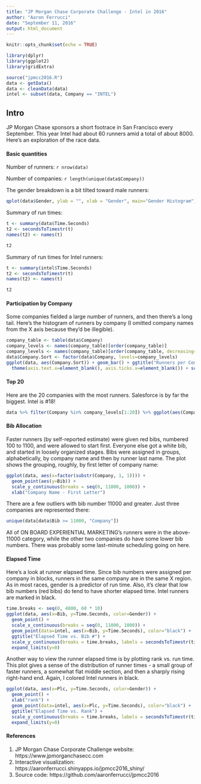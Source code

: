```yaml
---
title: "JP Morgan Chase Corporate Challenge - Intel in 2016"
author: "Aaron Ferrucci"
date: "September 11, 2016"
output: html_document
---
```


```r
knitr::opts_chunk$set(echo = TRUE)
```

```r
library(dplyr)
library(ggplot2)
library(gridExtra)

source("jpmcc2016.R")
data <- getData()
data <- cleanData(data)
intel <- subset(data, Company == "INTEL")
```

## Intro

JP Morgan Chase sponsors a short footrace in San Francisco every September. This year Intel had about 60 runners amid a total of about 8000. Here's an exploration of the race data.

#### Basic quantities

Number of runners: ```r nrow(data)```

Number of companies: ```r length(unique(data$Company))```

The gender breakdown is a bit tilted toward male runners:

``` r
qplot(data$Gender, ylab = "", xlab = "Gender", main="Gender Histogram")
```

Summary of run times:
``` r
t <- summary(data$Time.Seconds)
t2 <- secondsToTimestr(t)
names(t2) <- names(t)
```
``` r
t2
```

Summary of run times for Intel runners:
``` r
t <- summary(intel$Time.Seconds)
t2 <- secondsToTimestr(t)
names(t2) <- names(t)
```
``` r
t2
```
#### Participation by Company

Some companies fielded a large number of runners, and then there's a long tail. Here's the histogram of runners by company (I omitted company names from the X axis because they'd be illegible).

``` r
company_table <- table(data$Company)
company_levels <- names(company_table)[order(company_table)]
company_levels <- names(company_table)[order(company_table, decreasing=TRUE)]
data$Company.Sort <- factor(data$Company, levels=company_levels)
ggplot(data, aes(Company.Sort)) + geom_bar() + ggtitle("Runners per Company histogram") + ylab("runners") + xlab("Company") +
  theme(axis.text.x=element_blank(), axis.ticks.x=element_blank()) + scale_y_continuous(breaks = seq(0, 600, 100)) + expand_limits(y = 600)
```

#### Top 20

Here are the 20 companies with the most runners. Salesforce is by far the biggest. Intel is #18!

``` r
data %>% filter(Company %in% company_levels[1:20]) %>% ggplot(aes(Company.Sort)) + geom_bar() + ggtitle("Top 20 Companies") + ylab("runners") + xlab("Company") + theme(axis.text.x = element_text(angle = 90, hjust = 1)) + scale_y_continuous(breaks = seq(0, 600, 100)) + expand_limits(y = 600)
```

#### Bib Allocation
Faster runners (by self-reported estimate) were given red bibs, numbered 100 to 1100, and were allowed to start first. Everyone else got a white bib, and started in loosely organized stages. Bibs were assigned in groups, alphabetically, by company name and then by runner last name. The plot shows the grouping, roughly, by first letter of company name:

``` r
ggplot(data, aes(x=factor(substr(Company, 1, 1)))) +
  geom_point(aes(y=Bib)) +
  scale_y_continuous(breaks = seq(0, 11000, 1000)) +
  xlab("Company Name - First Letter")
```

There are a few outliers with bib number 11000 and greater. Just three companies are represented there:
``` r
unique(data[data$Bib >= 11000, "Company"])
```

All of ON BOARD EXPERIENTIAL MARKETING's runners were in the above-11000 category, while the other two companies do have some lower bib numbers. There was probably some last-minute scheduling going on here.

#### Elapsed Time

Here's a look at runner elapsed time. Since bib numbers were assigned per company in blocks, runners in the same company are in the same X region. As in most races, gender is a predictor of run time. Also, it's clear that low bib numbers (red bibs) do tend to have shorter elapsed time. Intel runners are marked in black.

``` r
time.breaks <- seq(0, 4800, 60 * 10)
ggplot(data, aes(x=Bib, y=Time.Seconds, color=Gender)) +
  geom_point() +
  scale_x_continuous(breaks = seq(0, 11000, 1000)) +
  geom_point(data=intel, aes(x=Bib, y=Time.Seconds), color="black") +
  ggtitle("Elapsed Time vs. Bib #") +
  scale_y_continuous(breaks = time.breaks, labels = secondsToTimestr(time.breaks), name="elapsed time (hh:mm:ss)") +
  expand_limits(y=0)

```


Another way to view the runner elapsed time is by plotting rank vs. run time. This plot gives a sense of the distribution of runner times - a small group of faster runners, a somewhat flat middle section, and then a sharply rising right-hand end. Again, I colored Intel runners in black.

``` r
ggplot(data, aes(x=Plc, y=Time.Seconds, color=Gender)) + 
  geom_point() + 
  xlab("rank") + 
  geom_point(data=intel, aes(x=Plc, y=Time.Seconds), color="black") + 
  ggtitle("Elapsed Time vs. Rank") +
  scale_y_continuous(breaks = time.breaks, labels = secondsToTimestr(time.breaks), name="elapsed time (hh:mm:ss)") +
  expand_limits(y=0)

```

#### References
  1. JP Morgan Chase Corporate Challenge website: https://www.jpmorganchasecc.com
  1. Interactive visualization: https://aaronferrucci.shinyapps.io/jpmcc2016_shiny/
  1. Source code: https://github.com/aaronferrucci/jpmcc2016


